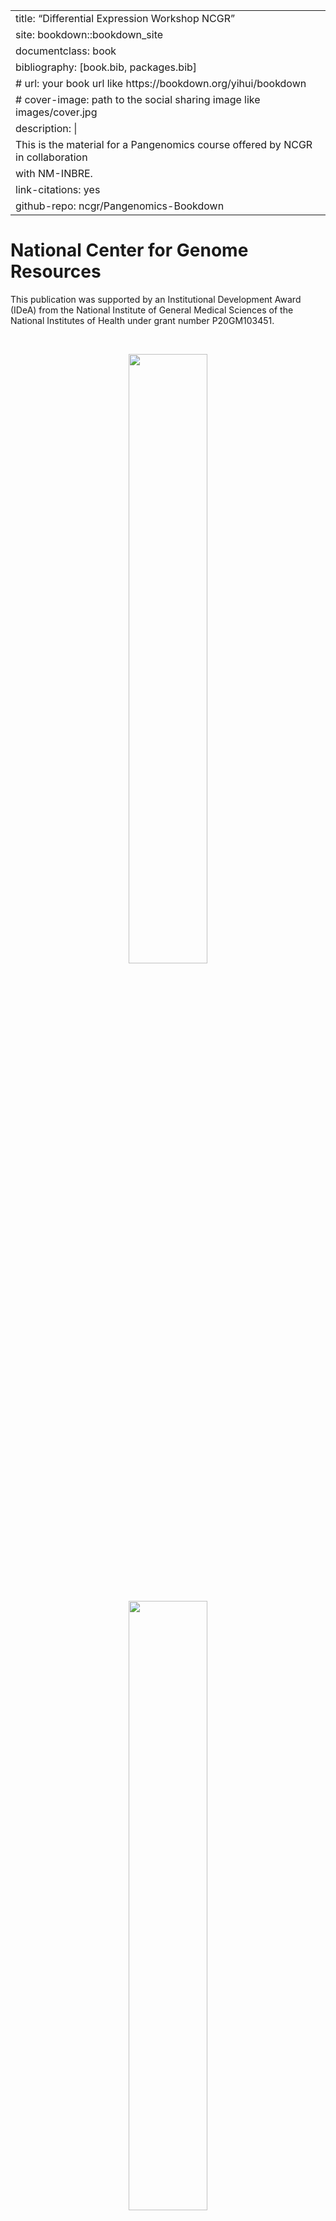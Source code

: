 
---
title: "Differential Expression Workshop NCGR"
site: bookdown::bookdown_site
documentclass: book
bibliography: [book.bib, packages.bib]
# url: your book url like https://bookdown.org/yihui/bookdown
# cover-image: path to the social sharing image like images/cover.jpg
description: |
  This is the material for a Pangenomics course offered by NCGR in collaboration
  with NM-INBRE.
link-citations: yes
github-repo: ncgr/Pangenomics-Bookdown
---


# National Center for Genome Resources {-}

This publication was supported by an Institutional Development Award (IDeA) from the National Institute of General Medical Sciences of the National Institutes of Health under grant number P20GM103451. 


<br>

<center>
![](./Figures/INBRE_Logo_Grad_transparent-2019.png){width=50%} 

<br>

![](./Figures/ncgr.png){width=50%} 
</center>

## License and Copyright {-}

Creative Commons Attribution-NonCommercial-NoDerivatives 4.0
https://creativecommons.org/licenses/by-nc-nd/4.0/

© 2023 National Center for Genome Resources

```r
# automatically create a bib database for R packages
knitr::write_bib(c(
  .packages(), 'bookdown', 'knitr', 'rmarkdown'
), 'packages.bib')
```

